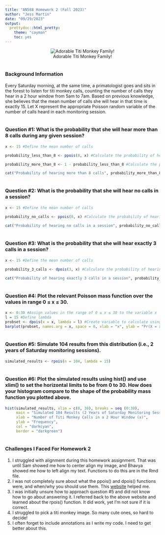 ```yaml
---
title: "AN588 Homework 2 (Fall 2023)"
author: "Jess Martin"
date: "09/29/2023"
output: 
  prettydoc::html_pretty:
    theme: "cayman"
    toc: yes
---
```

<center>
![Adorable Titi Monkey Family!](https://cnprc.ucdavis.edu/wp-content/uploads/2014/05/CNPRCtitimonkeys%C2%A9K.West-CNPRC003.jpg)

<div align="left">

# <span style="font-size:12pt;">**Background Information**</span> 

Every Saturday morning, at the same time, a primatologist goes and sits in the forest to listen for titi monkey calls, counting the number of calls they hear in a 2 hour window from 5am to 7am. Based on previous knowledge, she believes that the mean number of calls she will hear in that time is exactly 15. Let X represent the appropriate Poisson random variable of the number of calls heard in each monitoring session.

# <span style="font-size:12pt;">**Question #1: What is the probability that she will hear more than 8 calls during any given session?**</span>

```R
x <- 15 #Define the mean number of calls

probability_less_than_8 <- ppois(8, x) #Calculate the probability of hearing 8 or fewer calls

probability_more_than_8 <- 1 - probability_less_than_8 #Calculate the probability of hearing more than 8 calls

cat("Probability of hearing more than 8 calls", probability_more_than_8) #Result
```
# <span style="font-size:12pt;">**Question #2: What is the probability that she will hear no calls in a session?**</span>

```R

x <- 15 #Define the mean number of calls

probability_no_calls <- ppois(0, x) #Calculate the probability of hearing no calls

cat("Probability of hearing no calls in a session", probability_no_calls) #Result
```
# <span style="font-size:12pt;">**Question #3: What is the probability that she will hear exactly 3 calls in a session?**</span>

```R
x <- 15 #Define the mean number of calls

probability_3_calls <- dpois(3, x) #Calculate the probability of hearing exactly 3 calls

cat("Probability of hearing exactly 3 calls in a session", probability_3_calls) #Result
```
# <span style="font-size:12pt;">**Question #4: Plot the relevant Poisson mass function over the values in range 0 ≤ x ≤ 30.**</span>

```R
x <- 0:30 #Assign values in the range of 0 ≤ x ≤ 30 to the variable x
l = 15 #Define lambda
probset <- dpois(x = x, lambda = l) #Create variable to calculate using dpois
barplot(probset, names.arg = x, space = 0, xlab = "x", ylab = "Pr(X = x)", main = "Poisson Mass Function") #Resulting plot
```

# <span style="font-size:12pt;">**Question #5: Simulate 104 results from this distribution (i.e., 2 years of Saturday monitoring sessions).**</span>

```R
simulated_results <- rpois(n = 104, lambda = 15)
```

# <span style="font-size:12pt;">**Question #6: Plot the simulated results using hist() and use xlim() to set the horizontal limits to be from 0 to 30. How does your histogram compare to the shape of the probability mass function you plotted above.**</span>

```R
hist(simulated_results, xlim = c(0, 30), breaks = seq (0:30),
     main = "Simulated 104 Results (2 Years of Saturday Monitoring Sessions)",
     xlab = "Number of Titi Monkey Calls in a 2 Hour Window (x)",
     ylab = "Frequency",
     col = "darkcyan",
     border = "darkgreen")

```

# <span style="font-size:12pt;">**Challenges I Faced For Homework 2**</span>

1. I struggled with alignment during this homework assignment. That was until Sam showed me how to center align my image, and Bhavya showed me how to left align my text. Functions to do this are in the Rmd file.
2. I was not completely sure about what the ppois() and dpois() functions were, and when/why you should use them. This [website](https://rpubs.com/eyadalkronz/837816) helped me.
3. I was initially unsure how to approach question #5 and did not know how to go about answering it. I referred back to the above website and learned about the rpois() function. It did work, yet I'm not sure if it is correct.
4. I struggled to pick a titi monkey image. So many cute ones, so hard to decide!
5. I often forget to include annotations as I write my code. I need to get better about this.